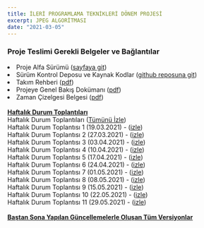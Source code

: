 ```yaml
---
title: İLERİ PROGRAMLAMA TEKNİKLERİ DÖNEM PROJESİ
excerpt: JPEG ALGORİTMASI
date: "2021-03-05"
---
```


### Proje Teslimi Gerekli Belgeler ve Bağlantılar

<li>Proje Alfa Sürümü (<a href="https://jpeg-algorithm.vercel.app/" target="_blank">sayfaya git</a>) </li>
<li>Sürüm Kontrol Deposu ve Kaynak Kodlar (<a href="https://github.com/ilkerylmaz/JPEG_algorithm" target="_blank">github
  reposuna git</a>)</li>

<li>Takım Rehberi (<a href="" target="_blank">pdf</a>)</li>
<li>Projeye Genel Bakış Dokümanı (<a href="" target="_blank">pdf</a>)</li>
<li>Zaman Çizelgesi Belgesi (<a
  href="https://drive.google.com/file/d/1IKxAS8hcZ9MjHSBEKSS5YVhc-hqpzvJP/view?usp=sharing" target="_blank">pdf</a>)
</li>

<br />
<strong>
  <u>Haftalık Durum Toplantıları</u>
</strong>
<br />
Haftalık Durum Toplantıları (<a href="https://www.youtube.com/playlist?list=PLf62ntDK8WLkrjEhzPjJJ2WShpx6SmP3s"
                                target="_blank">Tümünü İzle</a>)
<br />
Haftalık Durum Toplantısı 1 (19.03.2021) - (<a href="https://www.youtube.com/watch?v=jSeorhIIThE"
                                               target="_blank">izle</a>)
<br />
Haftalık Durum Toplantısı 2 (27.03.2021) - (<a href="https://www.youtube.com/watch?v=My72eH5JybM"
                                               target="_blank">izle</a>)
  <br />
Haftalık Durum Toplantısı 3 (03.04.2021) - (<a href="https://www.youtube.com/watch?v=BdOJhUW3lp0"
                                               target="_blank">izle</a>)
  <br />
Haftalık Durum Toplantısı 4 (10.04.2021) - (<a href="https://www.youtube.com/watch?v=dXjt7DlZtSo"
                                               target="_blank">izle</a>)
  <br />
Haftalık Durum Toplantısı 5 (17.04.2021) - (<a href="https://www.youtube.com/watch?v=kOSP_4OJUn0"
                                               target="_blank">izle</a>)
  <br />
Haftalık Durum Toplantısı 6 (24.04.2021) - (<a href="https://www.youtube.com/watch?v=4-GnuoRHMMY"
                                               target="_blank">izle</a>)
  <br />
Haftalık Durum Toplantısı 7 (01.05.2021) - (<a href="https://www.youtube.com/watch?v=wbo9m9bQrPc"
                                               target="_blank">izle</a>)
  <br />
Haftalık Durum Toplantısı 8 (08.05.2021) - (<a href="" target="_blank">izle</a>)
  <br />
Haftalık Durum Toplantısı 9 (15.05.2021) - (<a href="" target="_blank">izle</a>)
  <br />
Haftalık Durum Toplantısı 10 (22.05.2021) - (<a href="" target="_blank">izle</a>)
  <br />
Haftalık Durum Toplantısı 11 (29.05.2021) - (<a href="" target="_blank">izle</a>)
<br />
<br/>
<strong>
  <u>Baştan Sona Yapılan Güncellemelerle Oluşan Tüm Versiyonlar</u>
</strong>
